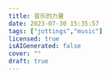 ---
title: 音乐的力量
date: 2023-07-30 15:35:57
tags: ["jottings","music"]
licensed: true
isAIGenerated: false
cover: ""
draft: true
---

<Excerpt />

